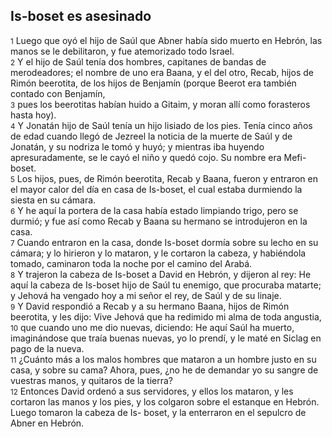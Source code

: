== Is-boset es asesinado ==

{{anchor|1}} <small>1</small> Luego que oyó el hijo de Saúl que Abner había sido muerto en Hebrón, las manos se le debilitaron, y fue atemorizado todo Israel.<br>
{{anchor|2}} <small>2</small> Y el hijo de Saúl tenía dos hombres, capitanes de bandas de merodeadores; el nombre de uno era Baana, y el del otro, Recab, hijos de Rimón beerotita, de los hijos de Benjamín (porque Beerot era también contado con Benjamín,<br>
{{anchor|3}} <small>3</small> pues los beerotitas habían huido a Gitaim, y moran allí como forasteros hasta hoy).<br>
{{anchor|4}} <small>4</small> Y Jonatán hijo de Saúl tenía un hijo lisiado de los pies. Tenía cinco años de edad cuando llegó de Jezreel la noticia de la muerte de Saúl y de Jonatán, y su nodriza le tomó y huyó; y mientras iba huyendo apresuradamente, se le cayó el niño y quedó cojo. Su nombre era Mefi-boset.<br>
{{anchor|5}} <small>5</small> Los hijos, pues, de Rimón beerotita, Recab y Baana, fueron y entraron en el mayor calor del día en casa de Is-boset, el cual estaba durmiendo la siesta en su cámara.<br>
{{anchor|6}} <small>6</small> Y he aquí la portera de la casa había estado limpiando trigo, pero se durmió; y fue así como Recab y Baana su hermano se introdujeron en la casa.<br>
{{anchor|7}} <small>7</small> Cuando entraron en la casa, donde Is-boset dormía sobre su lecho en su cámara; y lo hirieron y lo mataron, y le cortaron la cabeza, y habiéndola tomado, caminaron toda la noche por el camino del Arabá.<br>
{{anchor|8}} <small>8</small> Y trajeron la cabeza de Is-boset a David en Hebrón, y dijeron al rey: He aquí la cabeza de Is-boset hijo de Saúl tu enemigo, que procuraba matarte; y Jehová ha vengado hoy a mi señor el rey, de Saúl y de su linaje.<br>
{{anchor|9}} <small>9</small> Y David respondió a Recab y a su hermano Baana, hijos de Rimón beerotita, y les dijo: Vive Jehová que ha redimido mi alma de toda angustia,<br>
{{anchor|10}} <small>10</small> que cuando uno me dio nuevas, diciendo: He aquí Saúl ha muerto, imaginándose que traía buenas nuevas, yo lo prendí, y le maté en Siclag en pago de la nueva.<br>
{{anchor|11}} <small>11</small> ¿Cuánto más a los malos hombres que mataron a un hombre justo en su casa, y sobre su cama? Ahora, pues, ¿no he de demandar yo su sangre de vuestras manos, y quitaros de la tierra?<br>
{{anchor|12}} <small>12</small> Entonces David ordenó a sus servidores, y ellos los mataron, y les cortaron las manos y los pies, y los colgaron sobre el estanque en Hebrón. Luego tomaron la cabeza de Is- boset, y la enterraron en el sepulcro de Abner en Hebrón.<br>
